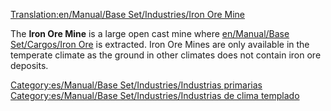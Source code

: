 [[Translation:en/Manual/Base Set/Industries/Iron Ore Mine]]

{{es/Manual/Base Set/Industries/Industrias| nombre=
| imagen=en/Manual/Base Set/Industries/Ironoremine.png
| climas=[[es/Manual/Clima|Templado]]
| acepta=Nada
| produce=[[es/Manual/Base Set/Cargos/Mineral de hierro|Mineral de hierro]]
| notas=
}}
{{es/Pendiente de traducción}}

The '''Iron Ore Mine''' is a large open cast mine where [[en/Manual/Base Set/Cargos/Iron Ore]] is extracted.  Iron Ore Mines are only available in the temperate climate as the ground in other climates does not contain iron ore deposits.

[[Category:es/Manual/Base Set/Industries/Industrias primarias]]
[[Category:es/Manual/Base Set/Industries/Industrias de clima templado]]